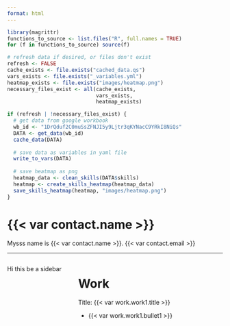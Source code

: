 ```yaml
---
format: html
---
```


```r
library(magrittr)
functions_to_source <- list.files("R", full.names = TRUE)
for (f in functions_to_source) source(f)

# refresh data if desired, or files don't exist
refresh <- FALSE
cache_exists <- file.exists("cached_data.qs")
vars_exists <- file.exists("_variables.yml")
heatmap_exists <- file.exists("images/heatmap.png")
necessary_files_exist <- all(cache_exists,
                             vars_exists,
                             heatmap_exists)

if (refresh | !necessary_files_exist) {
  # get data from google workbook
  wb_id <- "1DrQduf2C0muSsZFNJI5y9Ljtr3qKYNacC9YRkI8NiQs"
  DATA <- get_data(wb_id)
  cache_data(DATA)
  
  # save data as variables in yaml file
  write_to_vars(DATA)
  
  # save heatmap as png
  heatmap_data <- clean_skills(DATA$skills)
  heatmap <- create_skills_heatmap(heatmap_data)
  save_skills_heatmap(heatmap, "images/heatmap.png")
}
```


# {{< var contact.name >}}

Mysss name is {{< var contact.name >}}. {{< var contact.email >}}

------------------------------------------------------------------------

::: columns
::: {.column width="30%"}
Hi this be a sidebar
:::

::: {.column width="70%"}
# Work

Title: {{< var work.work1.title >}}

-   {{< var work.work1.bullet1 >}}
:::
:::
